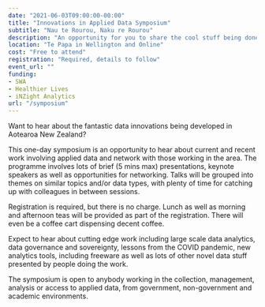 ```yaml
---
date: "2021-06-03T09:00:00-00:00"
title: "Innovations in Applied Data Symposium"
subtitle: "Nau te Rourou, Naku re Rourou"
description: "An opportunity for you to share the cool stuff being done with data in Aotearoa New Zealand. "
location: "Te Papa in Wellington and Online"
cost: "Free to attend"
registration: "Required, details to follow"
event_url: ""
funding:
- SWA
- Healthier Lives
- iNZight Analytics
url: "/symposium"
---
```


Want to hear about the fantastic data innovations being developed in Aotearoa New Zealand?

This one-day symposium is an opportunity to hear about current and recent work involving applied data and network with those working in the area. The programme involves lots of brief (5 mins max) presentations, keynote speakers as well as opportunities for networking. Talks will be grouped into themes on similar topics and/or data types, with plenty of time for catching up with colleagues in between sessions.

Registration is required, but there is no charge. Lunch as well as morning and afternoon teas will be provided as part of the registration. There will even be a coffee cart dispensing decent coffee.

Expect to hear about cutting edge work including large scale data analytics, data governance and sovereignty, lessons from the COVID pandemic, new analytics tools, including freeware as well as lots of other novel data stuff presented by people doing the work.

The symposium is open to anybody working in the collection, management, analysis or access to applied data, from government, non-government and academic environments.
